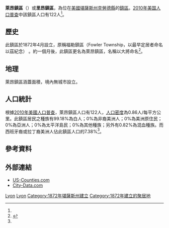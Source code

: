 {{noteTA
|G1=USState
}}
{{Infobox settlement
|official_name = 萊昂鎮區
|native_name = Lyon Township
|settlement_type = 鎮區
|image_map = Map highlighting Lyon Township, Cloud County, Kansas.svg
|map_caption = 萊昂鎮區在克勞德縣的位置
|coordinates_display = inline,title
|coordinates_region = US-KS
|subdivision_type = [[世界政區索引|國家]]
|subdivision_name = [[美国|美国]]
|subdivision_type1 = [[美國行政區劃|州]]
|subdivision_name1 = [[堪薩斯州|堪薩斯州]]
|subdivision_type2 = [[堪萨斯州行政区划|縣]]
|subdivision_name2 = [[克勞德縣_(堪薩斯州)|克勞德縣]]
|area_total_km2 = 141.76
|area_land_km2 = 141.73
|area_water_km2 = 0.02
|area_total_sq_mi = 54.73
|area_land_sq_mi = 54.72
|area_water_sq_mi = 0.01
|area_water_percent = 0.01
|population_as_of = [[2010年美国人口普查|2010]]
|population_footnotes = <ref name=census>{{cite web|url=http://www.census.gov/geo/www/gazetteer/gazetteer2010.html|title=2010 Census Gazetteer Files|publisher=[[美国人口调查局|美国人口调查局]]|accessdate=2016-03-26|archive-url=https://web.archive.org/web/20121021075704/http://www.census.gov/geo/www/gazetteer/gazetteer2010.html|archive-date=2012-10-21|dead-url=yes}}</ref>
|population_total = 122
|population_density_km2 = auto
|elevation_footnotes = 
|elevation_m = 427
|elevation_ft = 1401
|latd = 39
|latm = 22
|lats = 20
|latNS = N
|longd = 97
|longm = 45
|longs = 31
|longEW = W
|postal_code_type =
|postal_code = 
|blank_name = [[地名信息系统|GNIS]] ID
|blank_info = [http://geonames.usgs.gov/pls/gnispublic/f?p=gnispq:3:::NO::P3_FID:0475982 0475982]
|website = 
|footnotes = 
}}

'''萊昂鎮區'''（{{lang-en|'''Lyon Township'''}}）或'''里昂鎮區'''，為位在[[美國|美國]][[堪薩斯州|堪薩斯州]][[克勞德縣_(堪薩斯州)|克勞德縣]]的[[行政鎮區|鎮區]]。[[2010年美国人口普查|2010年美国人口普查]]中該鎮區人口有122人<ref name=census/>。

==歷史==
此鎮區於1872年4月設立，原稱福勒鎮區（Fowler Township，以最早定居者命名以茲紀念） 。約一個月後，此鎮區更名為萊昂鎮區，名稱以大將{{le|納撒尼爾·萊昂|Nathaniel Lyon}}命名<ref>{{cite book | url=http://books.google.com/books?id=a3YUAAAAYAAJ&pg=PA73#v=onepage&q&f=false | title=Biographical History of Cloud County, Kansas: Biographies of Representative Citizens. Illustrated with Portraits of Prominent People, Cuts of Homes, Stock, Etc. | publisher=Wilson, Humphrey & Company | author=Hollibaugh, E. F. | year=1903 | pages=73 | access-date=2016-03-26 | archive-date=2014-07-28 | archive-url=https://web.archive.org/web/20140728063124/http://books.google.com/books?id=a3YUAAAAYAAJ&pg=PA73#v=onepage&q&f=false | dead-url=no }}</ref>。

==地理==
萊昂鎮區涵蓋面積{{convert|141.76|km2|sqmi}}，境內無城市設立。

==人口統計==
根據[[2010年美國人口普查|2010年美國人口普查]]，萊昂鎮區人口有122人，[[人口密度|人口密度]]為0.86人/每平方公里。此鎮區居民之種族有99.18%為白人；0%為非裔美洲人；0%為美洲原住民；0%為亞洲人；0%為太平洋島民；0%為其他種族；另外有0.82%為混血種族。而西班牙裔或拉丁裔美洲人佔此鎮區人口的7.38%<ref name=census/>。

==參考資料==
{{reflist}}

==外部連結==
* [https://web.archive.org/web/20080723112151/http://www.us-counties.com/localgov/kansas.html US-Counties.com]
* [http://www.city-data.com/township/Lyon-Cloud-KS.html City-Data.com] {{Wayback|url=http://www.city-data.com/township/Lyon-Cloud-KS.html |date=20190719132637 }}

{{克勞德縣 (堪薩斯州)}}

[[Category:克勞德縣鎮區_(堪薩斯州)|Lyon]]
[[Category:堪薩斯州鎮區|Lyon]]
[[Category:1872年堪薩斯州建立|Category:1872年堪薩斯州建立]]
[[Category:1872年建立的聚居地|Category:1872年建立的聚居地]]